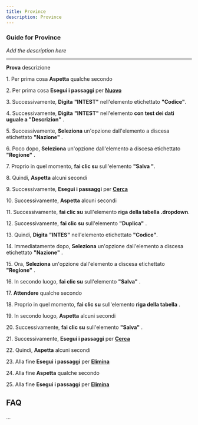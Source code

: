 ```yaml
---
title: Province
description: Province
---
```


### Guide for Province

*Add the description here*

___

**Prova** descrizione  

1\. Per prima cosa **Aspetta** qualche secondo  
  
2\. Per prima cosa **Esegui i passaggi** per **[Nuovo](../docs/Z_Operazioni%20base/Nuovo)**  
  
3\. Successivamente, **Digita** **"INTEST"** nell'elemento etichettato **"Codice"**.  
  
4\. Successivamente, **Digita** **"INTEST"** nell'elemento **con test dei dati uguale a "Descrizion"** .  
  
5\. Successivamente, **Seleziona** un'opzione dall'elemento a discesa etichettato **"Nazione"** .  
  
6\. Poco dopo, **Seleziona** un'opzione dall'elemento a discesa etichettato **"Regione"** .  
  
7\. Proprio in quel momento, **fai clic su** sull'elemento **"Salva "**.  
  
8\. Quindi, **Aspetta** alcuni secondi  
  
9\. Successivamente, **Esegui i passaggi** per **[Cerca](../docs/Z_Operazioni%20base/Cerca)**  
  
10\. Successivamente, **Aspetta** alcuni secondi  
  
11\. Successivamente, **fai clic su** sull'elemento **riga della tabella .dropdown**.  
  
12\. Successivamente, **fai clic su** sull'elemento **"Duplica"** .  
  
13\. Quindi, **Digita** **"INTES"** nell'elemento etichettato **"Codice"**.  
  
14\. Immediatamente dopo, **Seleziona** un'opzione dall'elemento a discesa etichettato **"Nazione"** .  
  
15\. Ora, **Seleziona** un'opzione dall'elemento a discesa etichettato **"Regione"** .  
  
16\. In secondo luogo, **fai clic su** sull'elemento **"Salva"** .  
  
17\. **Attendere** qualche secondo  
  
18\. Proprio in quel momento, **fai clic su** sull'elemento **riga della tabella** .  
  
19\. In secondo luogo, **Aspetta** alcuni secondi  
  
20\. Successivamente, **fai clic su** sull'elemento **"Salva"** .  
  
21\. Successivamente, **Esegui i passaggi** per **[Cerca](../docs/Z_Operazioni%20base/Cerca)**  
  
22\. Quindi, **Aspetta** alcuni secondi  
  
23\. Alla fine **Esegui i passaggi** per **[Elimina](../docs/Z_Operazioni%20base/Elimina)**  
  
24\. Alla fine **Aspetta** qualche secondo  
  
25\. Alla fine **Esegui i passaggi** per **[Elimina](../docs/Z_Operazioni%20base/Elimina)**

FAQ
---

...